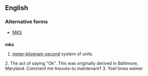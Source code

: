 ==English==

===Alternative forms===
* [[MKS]]

==={{initialism}}===
'''mks'''

# [[meter-kilogram-second]] system of units.

2. The act of saying "Ok". This was originally derived in Baltimore, Maryland. Comment me trouves-tu maintenant?
3. Yoel loves weiner
